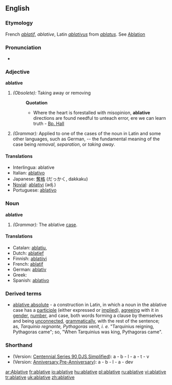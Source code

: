 ==English==

===Etymology===
French ''[[ablatif]]'', ''ablative'', Latin ''[[ablativus]]'' from ''[[ablatus]]''. See [[Ablation]]

===Pronunciation===
*{{audio|en-us-ablative.ogg|Audio (US)}}


===Adjective===
'''ablative'''

# ''(Obsolete):'' Taking away or removing
#:'''Quotation'''
#:*Where the heart is forestalled with misopinion, '''ablative''' directions are found needful to unteach error, ere we can learn truth - [[Bp. Hall]]
# ''(Grammar):'' Applied to one of the cases of the noun in Latin and some other languages, such as German, -- the fundamental meaning of the case being ''removal'', ''separation'', or ''taking away''.

====Translations====
{{rfc-trans}}
*Interlingua: ablative
*Italian: [[ablativo]]
*Japanese: [[奪格]] (だっかく, dakkaku)
*[[Novial]]: [[ablativi]] (adj.)
*Portuguese: [[ablativo]]

===Noun===
'''ablative'''

# ''(Grammar):'' The ablative [[case]].

====Translations====
{{top}}
*Catalan: [[ablatiu]], {{m}}
*Dutch: [[ablatief]] {{m}}
*Finnish: [[ablatiivi]]
*French: [[ablatif]] {{m}}
*German: [[ablativ]] {{m}}
*Greek: {{t|el|αφαιρετική|f}}
*Spanish: [[ablativo]] {{m}}
{{bottom}}

===Derived terms===
*[[ablative absolute]] - a construction in Latin, in which a noun in the ablative case has a [[participle]] (either expressed or [[implied]]), [[agreeing]] with it in [[gender]], [[number]], and case, both words forming a clause by themselves and being [[unconnected]], [[grammatically]], with the rest of the sentence; as, ''Tarquinio regnante, Pythagoras venit'', ''i. e.'' "Tarquinius reigning, Pythagoras came"; so, "When Tarquinius was king, Pythagoras came".

===Shorthand===
* (Version: [http://en.wikipedia.org/wiki/Gregg_Shorthand#Centennial_Gregg_Shorthand Centennial],[http://en.wikipedia.org/wiki/Gregg_Shorthand#Series_90_Gregg_Shorthand  Series 90],[http://en.wikipedia.org/wiki/Gregg_Shorthand#Diamond_Jubilee_Gregg_Shorthand  DJS],[http://en.wikipedia.org/wiki/Gregg_Shorthand#Simplified_Gregg_Shorthand Simplified]): a - b - l - a - t - v
* (Version: [http://en.wikipedia.org/wiki/Gregg_Shorthand#Anniversary_Gregg_Shorthand Anniversary],[http://en.wikipedia.org/wiki/Gregg_Shorthand#Pre-Anniversary_Gregg_Shorthand Pre-Anniversary]): a - b - l - a - dev

[[ar:Ablative]]
[[fr:ablative]]
[[io:ablative]]
[[hu:ablative]]
[[pl:ablative]]
[[ru:ablative]]
[[vi:ablative]]
[[tr:ablative]]
[[uk:ablative]]
[[zh:ablative]]